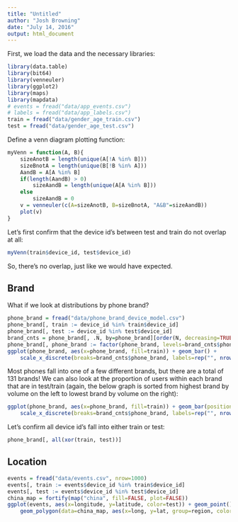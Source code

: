 ```yaml
---
title: "Untitled"
author: "Josh Browning"
date: "July 14, 2016"
output: html_document
---
```


First, we load the data and the necessary libraries:

```r
library(data.table)
library(bit64)
library(venneuler)
library(ggplot2)
library(maps)
library(mapdata)
# events = fread("data/app_events.csv")
# labels = fread("data/app_labels.csv")
train = fread("data/gender_age_train.csv")
test = fread("data/gender_age_test.csv")
```

Define a venn diagram plotting function:

```r
myVenn = function(A, B){
    sizeAnotB = length(unique(A[!A %in% B]))
    sizeBnotA = length(unique(B[!B %in% A]))
    AandB = A[A %in% B]
    if(length(AandB) > 0)
        sizeAandB = length(unique(A[A %in% B]))
    else
        sizeAandB = 0
    v = venneuler(c(A=sizeAnotB, B=sizeBnotA, "A&B"=sizeAandB))
    plot(v)
}
```

Let's first confirm that the device id's between test and train do not overlap at all:

```r
myVenn(train$device_id, test$device_id)
```

So, there's no overlap, just like we would have expected.

## Brand

What if we look at distributions by phone brand?

```r
phone_brand = fread("data/phone_brand_device_model.csv")
phone_brand[, train := device_id %in% train$device_id]
phone_brand[, test := device_id %in% test$device_id]
brand_cnts = phone_brand[, .N, by=phone_brand][order(N, decreasing=TRUE), ]
phone_brand[, phone_brand := factor(phone_brand, levels=brand_cnts$phone_brand)]
ggplot(phone_brand, aes(x=phone_brand, fill=train)) + geom_bar() +
    scale_x_discrete(breaks=brand_cnts$phone_brand, labels=rep("", nrow(brand_cnts)))
```

Most phones fall into one of a few different brands, but there are a total of 131 brands!  We can also look at the proportion of users within each brand that are in test/train (again, the below graph is sorted from highest brand by volume on the left to lowest brand by volume on the right):

```r
ggplot(phone_brand, aes(x=phone_brand, fill=train)) + geom_bar(position="fill") +
    scale_x_discrete(breaks=brand_cnts$phone_brand, labels=rep("", nrow(brand_cnts)))
```

Let's confirm all device id's fall into either train or test:

```r
phone_brand[, all(xor(train, test))]
```

## Location

```r
events = fread("data/events.csv", nrow=1000)
events[, train := events$device_id %in% train$device_id]
events[, test := events$device_id %in% test$device_id]
china_map = fortify(map("china", fill=FALSE, plot=FALSE))
ggplot(events, aes(x=longitude, y=latitude, color=test)) + geom_point() +
    geom_polygon(data=china_map, aes(x=long, y=lat, group=region, color=NULL, fill=NULL))
```